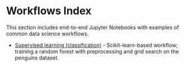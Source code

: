 # Workflows Index {.unnumbered}

This section includes end-to-end Jupyter Notebooks with examples of common data science workflows.

- [Supervised learning (classification)](supervised_learning) - Scikit-learn-based workflow; training a random forest with preprocessing and grid search on the penguins dataset.